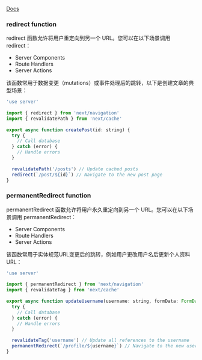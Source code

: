 [Docs](https://nextjs.org/docs/app/building-your-application/routing/redirecting)
### redirect function
redirect 函数允许将用户重定向到另一个 URL。您可以在以下场景调用 redirect：
- Server Components
- Route Handlers 
- Server Actions

该函数常用于数据变更（mutations）或事件处理后的跳转，以下是创建文章的典型场景：
```javascript
'use server'
 
import { redirect } from 'next/navigation'
import { revalidatePath } from 'next/cache'
 
export async function createPost(id: string) {
  try {
    // Call database
  } catch (error) {
    // Handle errors
  }
 
  revalidatePath('/posts') // Update cached posts
  redirect(`/post/${id}`) // Navigate to the new post page
}
```
### permanentRedirect function
permanentRedirect 函数允许将用户永久重定向到另一个 URL。您可以在以下场景调用 permanentRedirect：
- Server Components
- Route Handlers
- Server Actions

该函数常用于实体规范URL变更后的跳转，例如用户更改用户名后更新个人资料URL：
```javascript
'use server'
 
import { permanentRedirect } from 'next/navigation'
import { revalidateTag } from 'next/cache'
 
export async function updateUsername(username: string, formData: FormData) {
  try {
    // Call database
  } catch (error) {
    // Handle errors
  }
 
  revalidateTag('username') // Update all references to the username
  permanentRedirect(`/profile/${username}`) // Navigate to the new user profile
}
```
